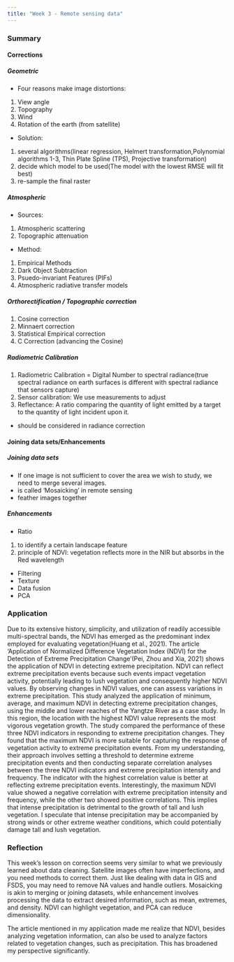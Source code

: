 ```yaml
---
title: "Week 3 - Remote sensing data"
---
```

### Summary
#### Corrections

#####  Geometric


- Four reasons make image distortions: 

 1. View angle 
 2. Topography 
 3. Wind 
 4. Rotation of the earth (from satellite)
 
- Solution:
 1. several algorithms(linear regression, Helmert transformation,Polynomial algorithms 1-3,  Thin Plate Spline (TPS), Projective transformation)
 2. decide which model to be used(The model with the lowest RMSE will fit best) 
 3.  re-sample the final raster
  
##### Atmospheric
  
- Sources:
1.  Atmospheric scattering 
2. Topographic attenuation 

- Method:
1. Empirical Methods
2. Dark Object Subtraction
3. Psuedo-invariant Features (PIFs)
4. Atmospheric radiative transfer models 

##### Orthorectification / Topographic correction
1. Cosine correction
2. Minnaert correction
3. Statistical Empirical correction
4. C Correction (advancing the Cosine)

##### Radiometric Calibration
1.  Radiometric Calibration = Digital Number to spectral radiance(true spectral radiance on earth surfaces is different with spectral radiance that sensors capture)
2.  Sensor calibration: We use measurements to adjust 
3.  Reflectance: A ratio comparing the quantity of light emitted by a target to the quantity of light incident upon it.
   - should be considered in radiance correction

#### Joining data sets/Enhancements
##### Joining data sets
- If one image is not sufficient to cover the area we wish to study, we need to merge several images.
- is called 'Mosaicking' in remote sensing
- feather images together 
  
##### Enhancements
- Ratio
1. to identify a certain landscape feature
2. principle of NDVI: vegetation reflects more in the NIR but absorbs in the Red wavelength
- Filtering
- Texture
- Data fusion
- PCA

### Application
Due to its extensive history, simplicity, and utilization of readily accessible multi-spectral bands, the NDVI has emerged as the predominant index employed for evaluating vegetation(Huang et al., 2021). The article 'Application of Normalized Difference Vegetation Index (NDVI) for the Detection of Extreme Precipitation Change'(Pei, Zhou and Xia, 2021) shows the application of NDVI in detecting extreme precipitation. NDVI can reflect extreme precipitation events because such events impact vegetation activity, potentially leading to lush vegetation and consequently higher NDVI values. By observing changes in NDVI values, one can assess variations in extreme precipitation. This study analyzed the application of minimum, average, and maximum NDVI in detecting extreme precipitation changes, using the middle and lower reaches of the Yangtze River as a case study. In this region, the location with the highest NDVI value represents the most vigorous vegetation growth. The study compared the performance of these three NDVI indicators in responding to extreme precipitation changes. They found that the maximum NDVI is more suitable for capturing the response of vegetation activity to extreme precipitation events. From my understanding, their approach involves setting a threshold to determine extreme precipitation events and then conducting separate correlation analyses between the three NDVI indicators and extreme precipitation intensity and frequency. The indicator with the highest correlation value is better at reflecting extreme precipitation events. Interestingly, the maximum NDVI value showed a negative correlation with extreme precipitation intensity and frequency, while the other two showed positive correlations. This implies that intense precipitation is detrimental to the growth of tall and lush vegetation. I speculate that intense precipitation may be accompanied by strong winds or other extreme weather conditions, which could potentially damage tall and lush vegetation.


### Reflection

This week's lesson on correction seems very similar to what we previously learned about data cleaning. Satellite images often have imperfections, and you need methods to correct them. Just like dealing with data in GIS and FSDS, you may need to remove NA values and handle outliers. Mosaicking is akin to merging or joining datasets, while enhancement involves processing the data to extract desired information, such as mean, extremes, and density. NDVI can highlight vegetation, and PCA can reduce dimensionality.

The article mentioned in my application made me realize that NDVI, besides analyzing vegetation information, can also be used to analyze factors related to vegetation changes, such as precipitation. This has broadened my perspective significantly.